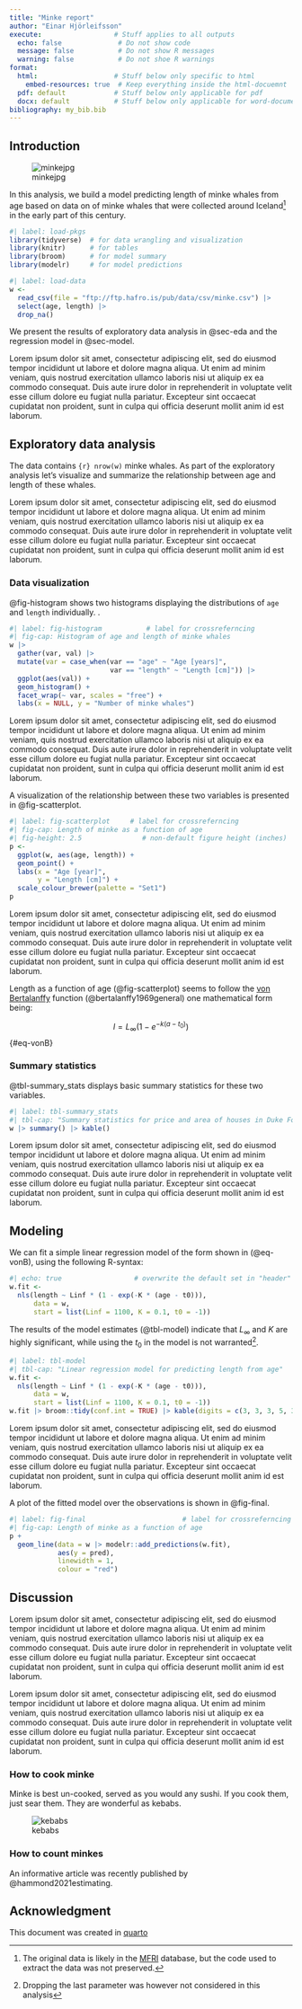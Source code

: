 ```yaml
---
title: "Minke report"
author: "Einar Hjörleifsson"
execute:                  # Stuff applies to all outputs
  echo: false              # Do not show code
  message: false           # Do not show R messages
  warning: false           # Do not shoe R warnings
format:
  html:                   # Stuff below only specific to html
    embed-resources: true  # Keep everything inside the html-docuemnt
  pdf: default            # Stuff below only applicable for pdf
  docx: default           # Stuff below only applicable for word-document
bibliography: my_bib.bib
---
```


## Introduction

![minkejpg](https://www.7seaswhalewatch.com/wp-content/uploads/whale-watch-boston-00005.jpg){#fig-minke}

In this analysis, we build a model predicting length of minke whales from age based on data on of minke whales that were collected around Iceland[^1] in the early part of this century.

[^1]: The original data is likely in the [MFRI](https://www.hafogvatn.is/en) database, but the code used to extract the data was not preserved.

```r
#| label: load-pkgs
library(tidyverse)  # for data wrangling and visualization
library(knitr)      # for tables
library(broom)      # for model summary
library(modelr)     # for model predictions
```

```r
#| label: load-data
w <- 
  read_csv(file = "ftp://ftp.hafro.is/pub/data/csv/minke.csv") |> 
  select(age, length) |> 
  drop_na()
```

We present the results of exploratory data analysis in @sec-eda and the regression model in @sec-model.

<!--# One can write comments this way. This will not be rendered -->

Lorem ipsum dolor sit amet, consectetur adipiscing elit, sed do eiusmod tempor incididunt ut labore et dolore magna aliqua. Ut enim ad minim veniam, quis nostrud exercitation ullamco laboris nisi ut aliquip ex ea commodo consequat. Duis aute irure dolor in reprehenderit in voluptate velit esse cillum dolore eu fugiat nulla pariatur. Excepteur sint occaecat cupidatat non proident, sunt in culpa qui officia deserunt mollit anim id est laborum.

## Exploratory data analysis {#sec-eda}

The data contains `{r} nrow(w)` minke whales. As part of the exploratory analysis let's visualize and summarize the relationship between age and length of these whales.

Lorem ipsum dolor sit amet, consectetur adipiscing elit, sed do eiusmod tempor incididunt ut labore et dolore magna aliqua. Ut enim ad minim veniam, quis nostrud exercitation ullamco laboris nisi ut aliquip ex ea commodo consequat. Duis aute irure dolor in reprehenderit in voluptate velit esse cillum dolore eu fugiat nulla pariatur. Excepteur sint occaecat cupidatat non proident, sunt in culpa qui officia deserunt mollit anim id est laborum.

### Data visualization

@fig-histogram shows two histograms displaying the distributions of `age` and `length` individually. .

```r
#| label: fig-histogram           # label for crossreferncing
#| fig-cap: Histogram of age and length of minke whales
w |> 
  gather(var, val) |> 
  mutate(var = case_when(var == "age" ~ "Age [years]",
                         var == "length" ~ "Length [cm]")) |> 
  ggplot(aes(val)) +
  geom_histogram() +
  facet_wrap(~ var, scales = "free") +
  labs(x = NULL, y = "Number of minke whales")
```

Lorem ipsum dolor sit amet, consectetur adipiscing elit, sed do eiusmod tempor incididunt ut labore et dolore magna aliqua. Ut enim ad minim veniam, quis nostrud exercitation ullamco laboris nisi ut aliquip ex ea commodo consequat. Duis aute irure dolor in reprehenderit in voluptate velit esse cillum dolore eu fugiat nulla pariatur. Excepteur sint occaecat cupidatat non proident, sunt in culpa qui officia deserunt mollit anim id est laborum.


A visualization of the relationship between these two variables is presented in @fig-scatterplot.

```r
#| label: fig-scatterplot     # label for crossreferncing
#| fig-cap: Length of minke as a function of age
#| fig-height: 2.5               # non-default figure height (inches)
p <- 
  ggplot(w, aes(age, length)) +
  geom_point() +
  labs(x = "Age [year]",
       y = "Length [cm]") +
  scale_colour_brewer(palette = "Set1")
p
```

Lorem ipsum dolor sit amet, consectetur adipiscing elit, sed do eiusmod tempor incididunt ut labore et dolore magna aliqua. Ut enim ad minim veniam, quis nostrud exercitation ullamco laboris nisi ut aliquip ex ea commodo consequat. Duis aute irure dolor in reprehenderit in voluptate velit esse cillum dolore eu fugiat nulla pariatur. Excepteur sint occaecat cupidatat non proident, sunt in culpa qui officia deserunt mollit anim id est laborum.

Length as a function of age (@fig-scatterplot) seems to follow the [von Bertalanffy](https://en.wikipedia.org/wiki/Ludwig_von_Bertalanffy) function (@bertalanffy1969general) one mathematical form being:

$$
l = L_{\infty}(1-e^{-k(a-t_0)})
$$ {#eq-vonB}

### Summary statistics

@tbl-summary_stats displays basic summary statistics for these two variables.

```r
#| label: tbl-summary_stats
#| tbl-cap: "Summary statistics for price and area of houses in Duke Forest"
w |> summary() |> kable()
```

Lorem ipsum dolor sit amet, consectetur adipiscing elit, sed do eiusmod tempor incididunt ut labore et dolore magna aliqua. Ut enim ad minim veniam, quis nostrud exercitation ullamco laboris nisi ut aliquip ex ea commodo consequat. Duis aute irure dolor in reprehenderit in voluptate velit esse cillum dolore eu fugiat nulla pariatur. Excepteur sint occaecat cupidatat non proident, sunt in culpa qui officia deserunt mollit anim id est laborum.

## Modeling {#sec-model}

We can fit a simple linear regression model of the form shown in (@eq-vonB), using the following R-syntax:

```r
#| echo: true                  # overwrite the default set in "header"
w.fit <- 
  nls(length ~ Linf * (1 - exp(-K * (age - t0))),
      data = w, 
      start = list(Linf = 1100, K = 0.1, t0 = -1))
```

The results of the model estimates (@tbl-model) indicate that $L_{\infty}$ and $K$ are highly significant, while using the $t_0$ in the model is not warranted[^2].

[^2]: Dropping the last parameter was however not considered in this analysis

```r
#| label: tbl-model
#| tbl-cap: "Linear regression model for predicting length from age"
w.fit <- 
  nls(length ~ Linf * (1 - exp(-K * (age - t0))),
      data = w, 
      start = list(Linf = 1100, K = 0.1, t0 = -1))
w.fit |> broom::tidy(conf.int = TRUE) |> kable(digits = c(3, 3, 3, 5, 3, 3))
```

Lorem ipsum dolor sit amet, consectetur adipiscing elit, sed do eiusmod tempor incididunt ut labore et dolore magna aliqua. Ut enim ad minim veniam, quis nostrud exercitation ullamco laboris nisi ut aliquip ex ea commodo consequat. Duis aute irure dolor in reprehenderit in voluptate velit esse cillum dolore eu fugiat nulla pariatur. Excepteur sint occaecat cupidatat non proident, sunt in culpa qui officia deserunt mollit anim id est laborum.

A plot of the fitted model over the observations is shown in @fig-final.

```r
#| label: fig-final                        # label for crossreferncing
#| fig-cap: Length of minke as a function of age
p +
  geom_line(data = w |> modelr::add_predictions(w.fit),
            aes(y = pred),
            linewidth = 1,
            colour = "red")
```

## Discussion

Lorem ipsum dolor sit amet, consectetur adipiscing elit, sed do eiusmod tempor incididunt ut labore et dolore magna aliqua. Ut enim ad minim veniam, quis nostrud exercitation ullamco laboris nisi ut aliquip ex ea commodo consequat. Duis aute irure dolor in reprehenderit in voluptate velit esse cillum dolore eu fugiat nulla pariatur. Excepteur sint occaecat cupidatat non proident, sunt in culpa qui officia deserunt mollit anim id est laborum.

Lorem ipsum dolor sit amet, consectetur adipiscing elit, sed do eiusmod tempor incididunt ut labore et dolore magna aliqua. Ut enim ad minim veniam, quis nostrud exercitation ullamco laboris nisi ut aliquip ex ea commodo consequat. Duis aute irure dolor in reprehenderit in voluptate velit esse cillum dolore eu fugiat nulla pariatur. Excepteur sint occaecat cupidatat non proident, sunt in culpa qui officia deserunt mollit anim id est laborum.


### How to cook minke

Minke is best un-cooked, served as you would any sushi. If you cook them, just sear them. They are wonderful as kebabs.

![kebabs](https://upload.wikimedia.org/wikipedia/commons/e/ef/Mink_Whale_Meat_Iceland.JPG)

### How to count minkes

An informative article was recently published by @hammond2021estimating.

## Acknowledgment

This document was created in [quarto](https://quarto.org)

